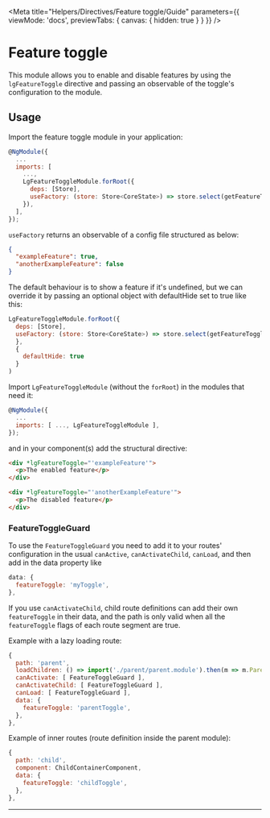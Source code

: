 
<Meta title="Helpers/Directives/Feature toggle/Guide" parameters={{ viewMode: 'docs', previewTabs: { canvas: { hidden: true } } }} />

# Feature toggle

This module allows you to enable and disable features by using the `lgFeatureToggle` directive and passing an observable of the toggle's configuration to the module.

## Usage

Import the feature toggle module in your application:

```js
@NgModule({
  ...
  imports: [
    ...,
    LgFeatureToggleModule.forRoot({
      deps: [Store],
      useFactory: (store: Store<CoreState>) => store.select(getFeatureToggles)
    }),
  ],
});
```

`useFactory` returns an observable of a config file structured as below:

```json
{
  "exampleFeature": true,
  "anotherExampleFeature": false
}
```

The default behaviour is to show a feature if it's undefined, but we can override it by passing an optional object with defaultHide set to true like this:

```js
LgFeatureToggleModule.forRoot({
  deps: [Store],
  useFactory: (store: Store<CoreState>) => store.select(getFeatureToggles)
  },
  {
    defaultHide: true
  }
)
```

Import `LgFeatureToggleModule` (without the `forRoot`) in the modules that need it:

```js
@NgModule({
  ...
  imports: [ ..., LgFeatureToggleModule ],
});
```

and in your component(s) add the structural directive:

```html
<div *lgFeatureToggle="'exampleFeature'">
  <p>The enabled feature</p>
</div>

<div *lgFeatureToggle="'anotherExampleFeature'">
  <p>The disabled feature</p>
</div>
```

### FeatureToggleGuard

To use the `FeatureToggleGuard` you need to add it to your routes' configuration in the usual `canActive`, `canActivateChild`, `canLoad`, and then add in the data property like

```js
data: {
  featureToggle: 'myToggle',
},
```

If you use `canActivateChild`, child route definitions can add their own `featureToggle` in their data, and the path is only valid when all the `featureToggle` flags of each route segment are true.

Example with a lazy loading route:

```js
{
  path: 'parent',
  loadChildren: () => import('./parent/parent.module').then(m => m.ParentnModule),
  canActivate: [ FeatureToggleGuard ],
  canActivateChild: [ FeatureToggleGuard ],
  canLoad: [ FeatureToggleGuard ],
  data: {
    featureToggle: 'parentToggle',
  },
},
```

Example of inner routes (route definition inside the parent module):

```js
{
  path: 'child',
  component: ChildContainerComponent,
  data: {
    featureToggle: 'childToggle',
  },
},
```

---

<Feedback />
